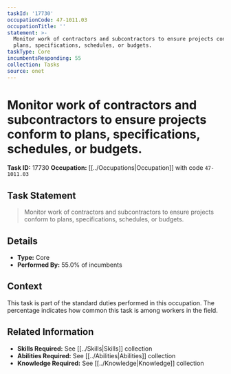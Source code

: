 ```yaml
---
taskId: '17730'
occupationCode: 47-1011.03
occupationTitle: ''
statement: >-
  Monitor work of contractors and subcontractors to ensure projects conform to
  plans, specifications, schedules, or budgets.
taskType: Core
incumbentsResponding: 55
collection: Tasks
source: onet
---
```

# Monitor work of contractors and subcontractors to ensure projects conform to plans, specifications, schedules, or budgets.

**Task ID:** 17730
**Occupation:** [[../Occupations|Occupation]] with code `47-1011.03`

## Task Statement

> Monitor work of contractors and subcontractors to ensure projects conform to plans, specifications, schedules, or budgets.

## Details

- **Type:** Core
- **Performed By:** 55.0% of incumbents

## Context

This task is part of the standard duties performed in this occupation. The percentage indicates how common this task is among workers in the field.

## Related Information

- **Skills Required:** See [[../Skills|Skills]] collection
- **Abilities Required:** See [[../Abilities|Abilities]] collection
- **Knowledge Required:** See [[../Knowledge|Knowledge]] collection
